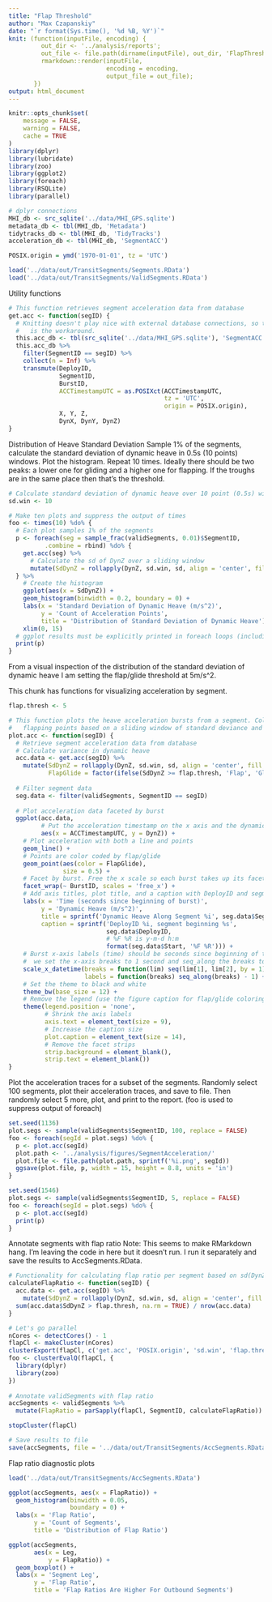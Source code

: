 ```yaml
---
title: "Flap Threshold"
author: "Max Czapanskiy"
date: "`r format(Sys.time(), '%d %B, %Y')`"
knit: (function(inputFile, encoding) { 
         out_dir <- '../analysis/reports';
         out_file <- file.path(dirname(inputFile), out_dir, 'FlapThreshold.html');
         rmarkdown::render(inputFile,
                           encoding = encoding, 
                           output_file = out_file);
       })
output: html_document
---
```


```r
knitr::opts_chunk$set(
	message = FALSE,
	warning = FALSE,
	cache = TRUE
)
library(dplyr)
library(lubridate)
library(zoo)
library(ggplot2)
library(foreach)
library(RSQLite)
library(parallel)

# dplyr connections
MHI_db <- src_sqlite('../data/MHI_GPS.sqlite')
metadata_db <- tbl(MHI_db, 'Metadata')
tidytracks_db <- tbl(MHI_db, 'TidyTracks')
acceleration_db <- tbl(MHI_db, 'SegmentACC')

POSIX.origin = ymd('1970-01-01', tz = 'UTC')

load('../data/out/TransitSegments/Segments.RData')
load('../data/out/TransitSegments/ValidSegments.RData')
```

Utility functions
```r
# This function retrieves segment acceleration data from database
get.acc <- function(segID) {
  # Knitting doesn't play nice with external database connections, so this
  #   is the workaround.
  this.acc_db <- tbl(src_sqlite('../data/MHI_GPS.sqlite'), 'SegmentACC')
  this.acc_db %>%
    filter(SegmentID == segID) %>%
    collect(n = Inf) %>%
    transmute(DeployID,
              SegmentID,
              BurstID,
              ACCTimestampUTC = as.POSIXct(ACCTimestampUTC,
                                           tz = 'UTC',
                                           origin = POSIX.origin),
              X, Y, Z,
              DynX, DynY, DynZ)
}
```

Distribution of Heave Standard Deviation
Sample 1% of the segments, calculate the standard deviation of dynamic heave in 0.5s (10 points) windows. Plot the histogram. Repeat 10 times. Ideally there should be two peaks: a lower one for gliding and a higher one for flapping. If the troughs are in the same place then that's the threshold.
```r
# Calculate standard deviation of dynamic heave over 10 point (0.5s) window
sd.win <- 10

# Make ten plots and suppress the output of times
foo <- times(10) %do% {
  # Each plot samples 1% of the segments
  p <- foreach(seg = sample_frac(validSegments, 0.01)$SegmentID,
          .combine = rbind) %do% {
    get.acc(seg) %>%
      # Calculate the sd of DynZ over a sliding window
      mutate(SdDynZ = rollapply(DynZ, sd.win, sd, align = 'center', fill = NA))
  } %>%
    # Create the histogram
    ggplot(aes(x = SdDynZ)) +
    geom_histogram(binwidth = 0.2, boundary = 0) +
    labs(x = 'Standard Deviation of Dynamic Heave (m/s^2)',
         y = 'Count of Acceleration Points',
         title = 'Distribution of Standard Deviation of Dynamic Heave') +
    xlim(0, 15)
  # ggplot results must be explicitly printed in foreach loops (including times)
  print(p)
}
```

From a visual inspection of the distribution of the standard deviation of dynamic heave I am setting the flap/glide threshold at 5m/s^2.

This chunk has functions for visualizing acceleration by segment.

```r
flap.thresh <- 5

# This function plots the heave acceleration bursts from a segment. Color codes 
#   flapping points based on a sliding window of standard deviance and a threshold.
plot.acc <- function(segID) {
  # Retrieve segment acceleration data from database
  # Calculate variance in dynamic heave
  acc.data <- get.acc(segID) %>%
    mutate(SdDynZ = rollapply(DynZ, sd.win, sd, align = 'center', fill = NA),
           FlapGlide = factor(ifelse(SdDynZ >= flap.thresh, 'Flap', 'Glide')))
  
  # Filter segment data
  seg.data <- filter(validSegments, SegmentID == segID)
  
  # Plot acceleration data faceted by burst
  ggplot(acc.data, 
         # Put the acceleration timestamp on the x axis and the dynamic heave on the y
         aes(x = ACCTimestampUTC, y = DynZ)) + 
    # Plot acceleration with both a line and points
    geom_line() + 
    # Points are color coded by flap/glide
    geom_point(aes(color = FlapGlide),
               size = 0.5) + 
    # Facet by burst. Free the x scale so each burst takes up its facet completely.
    facet_wrap(~ BurstID, scales = 'free_x') +
    # Add axis titles, plot title, and a caption with DeployID and segment start time
    labs(x = 'Time (seconds since beginning of burst)', 
         y = 'Dynamic Heave (m/s^2)',
         title = sprintf('Dynamic Heave Along Segment %i', seg.data$SegmentID),
         caption = sprintf('DeployID %i, segment beginning %s',
                           seg.data$DeployID,
                           # %F %R is y-m-d h:m
                           format(seg.data$Start, '%F %R'))) +
    # Burst x-axis labels (time) should be seconds since beginning of the burst. So
    #  we set the x-axis breaks to 1 second and seq_along the breaks to get the labels.
    scale_x_datetime(breaks = function(lim) seq(lim[1], lim[2], by = 1),
                     labels = function(breaks) seq_along(breaks) - 1) +
    # Set the theme to black and white
    theme_bw(base_size = 12) +
    # Remove the legend (use the figure caption for flap/glide coloring)
    theme(legend.position = 'none',
          # Shrink the axis labels
          axis.text = element_text(size = 9),
          # Increase the caption size
          plot.caption = element_text(size = 14),
          # Remove the facet strips
          strip.background = element_blank(),
          strip.text = element_blank())
}
```

Plot the acceleration traces for a subset of the segments. Randomly select 100 segments, plot their acceleration traces, and save to file. Then randomly select 5 more, plot, and print to the report. (foo is used to suppress output of foreach)
```r
set.seed(1136)
plot.segs <- sample(validSegments$SegmentID, 100, replace = FALSE)
foo <- foreach(segId = plot.segs) %do% {
  p <- plot.acc(segId)
  plot.path <- '../analysis/figures/SegmentAcceleration/'
  plot.file <- file.path(plot.path, sprintf('%i.png', segId))
  ggsave(plot.file, p, width = 15, height = 8.8, units = 'in')
}
```

```r
set.seed(1546)
plot.segs <- sample(validSegments$SegmentID, 5, replace = FALSE)
foo <- foreach(segId = plot.segs) %do% {
  p <- plot.acc(segId)
  print(p)
}
```

Annotate segments with flap ratio
Note: This seems to make RMarkdown hang. I'm leaving the code in here but it doesn't run. I run it separately and save the results to AccSegments.RData.
```r
# Functionality for calculating flap ratio per segment based on sd(DynZ) threshold
calculateFlapRatio <- function(segID) {
  acc.data <- get.acc(segID) %>%
    mutate(SdDynZ = rollapply(DynZ, sd.win, sd, align = 'center', fill = NA))
  sum(acc.data$SdDynZ > flap.thresh, na.rm = TRUE) / nrow(acc.data)
}

# Let's go parallel
nCores <- detectCores() - 1
flapCl <- makeCluster(nCores)
clusterExport(flapCl, c('get.acc', 'POSIX.origin', 'sd.win', 'flap.thresh'))
foo <- clusterEvalQ(flapCl, {
  library(dplyr)
  library(zoo)
})
  
# Annotate validSegments with flap ratio
accSegments <- validSegments %>%
  mutate(FlapRatio = parSapply(flapCl, SegmentID, calculateFlapRatio))

stopCluster(flapCl)

# Save results to file
save(accSegments, file = '../data/out/TransitSegments/AccSegments.RData')
```

Flap ratio diagnostic plots
```r
load('../data/out/TransitSegments/AccSegments.RData')

ggplot(accSegments, aes(x = FlapRatio)) +
  geom_histogram(binwidth = 0.05,
                 boundary = 0) +
  labs(x = 'Flap Ratio',
       y = 'Count of Segments',
       title = 'Distribution of Flap Ratio')

ggplot(accSegments,
       aes(x = Leg,
           y = FlapRatio)) +
  geom_boxplot() +
  labs(x = 'Segment Leg',
       y = 'Flap Ratio',
       title = 'Flap Ratios Are Higher For Outbound Segments')
```
